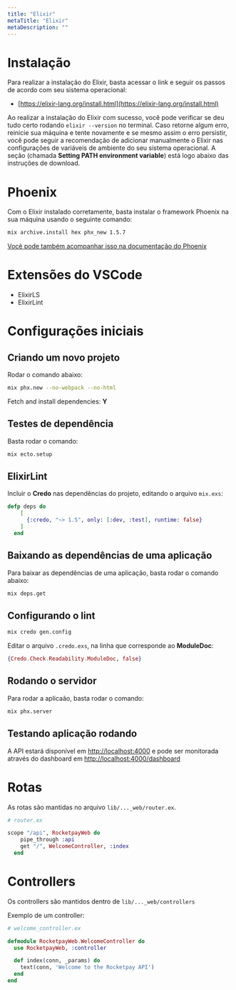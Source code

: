 ```yaml
---
title: "Elixir"
metaTitle: "Elixir"
metaDescription: ""
---
```


# Instalação
Para realizar a instalação do Elixir, basta acessar o link e seguir os passos de acordo com seu sistema operacional:
- [https://elixir-lang.org/install.html](https://elixir-lang.org/install.html)

Ao realizar a instalação do Elixir com sucesso, você pode verificar se deu tudo certo rodando `elixir --version` no terminal. Caso retorne algum erro, reinicie sua máquina e tente novamente e se mesmo assim o erro persistir, você pode seguir a recomendação de adicionar manualmente o Elixir nas configurações de variáveis de ambiente do seu sistema operacional. A seção (chamada **Setting PATH environment variable**) está logo abaixo das instruções de download.

# Phoenix
Com o Elixir instalado corretamente, basta instalar o framework Phoenix na sua máquina usando o seguinte comando:

```bash
mix archive.install hex phx_new 1.5.7
```

[Você pode também acompanhar isso na documentação do Phoenix](https://hexdocs.pm/phoenix/installation.html#phoenix)

# Extensões do VSCode

- ElixirLS
- ElixirLint

# Configurações iniciais

## Criando um novo projeto

Rodar o comando abaixo:

```bash
mix phx.new --no-webpack --no-html
```

Fetch and install dependencies: **Y**

## Testes de dependência

Basta rodar o comando:

```bash
mix ecto.setup
```

## ElixirLint

Incluir o **Credo** nas dependências do projeto, editando o arquivo `mix.exs`:

```elixir
defp deps do
    [
      {:credo, "~> 1.5", only: [:dev, :test], runtime: false}
    ]
  end
```

## Baixando as dependências de uma aplicação

Para baixar as dependências de uma aplicação, basta rodar o comando abaixo:

```bash
mix deps.get
```

## Configurando o lint

```bash
mix credo gen.config
```

Editar o arquivo `.credo.exs`, na linha que corresponde ao **ModuleDoc**:

```elixir
{Credo.Check.Readability.ModuleDoc, false}
```

## Rodando o servidor

Para rodar a aplicaão, basta rodar o comando:

```bash
mix phx.server
```

## Testando aplicação rodando

A API estará disponível em [http://localhost:4000](http://localhost:4000) e pode ser monitorada através do dashboard em [http://localhost:4000/dashboard](http://localhost:4000/dashboard)

# Rotas

As rotas são mantidas no arquivo `lib/..._web/router.ex`.

```elixir
# router.ex

scope "/api", RocketpayWeb do
    pipe_through :api
    get "/", WelcomeController, :index
  end
```

# Controllers

Os controllers são mantidos dentro de `lib/..._web/controllers`

Exemplo de um controller:

```elixir
# welcome_controller.ex

defmodule RocketpayWeb.WelcomeController do
  use RocketpayWeb, :controller

  def index(conn, _params) do
    text(conn, 'Welcome to the Rocketpay API')
  end
end
```
